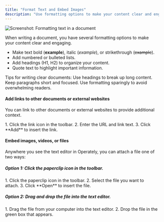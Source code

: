 ```yaml
---
title: "Format Text and Embed Images"
description: "Use formatting options to make your content clear and engaging."
---
```



<ImageEnhancer />

![Screenshot: Formatting text in a document](./format-text.png)

When writing a document, you have several formatting options to make your content 
clear and engaging.

- Make text bold (**example**), italic (*example*), or strikethrough (~~example~~).
- Add numbered or bulleted lists.
- Add headings (H1, H2) to organize your content.
- Quote text to highlight important information.

Tips for writing clear documents: Use headings to break up long content. 
Keep paragraphs short and focused. Use formatting sparingly to avoid 
overwhelming readers.

#### Add links to other documents or external websites

You can link to other documents or external websites to provide additional context.

<Steps>
1. Click the link icon in the toolbar.
2. Enter the URL and link text.
3. Click **Add** to insert the link.
</Steps>

#### Embed images, videos, or files

Anywhere you see the text editor in Operately, you can attach a file one of two ways:

##### Option 1: Click the paperclip icon in the toolbar.

<Steps>
1. Click the paperclip icon in the toolbar.
2. Select the file you want to attach.
3. Click **Open** to insert the file.
</Steps>

##### Option 2: Drag and drop the file into the text editor.

<Steps>
1. Drag the file from your computer into the text editor.
2. Drop the file in the green box that appears.
</Steps>
